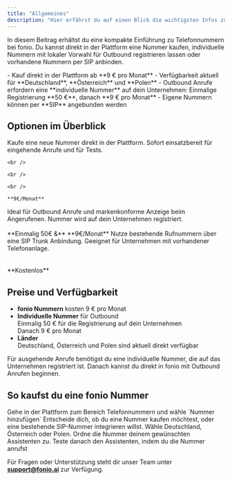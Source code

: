 ```yaml
---
title: "Allgemeines"
description: "Hier erfährst du auf einen Blick die wichtigsten Infos zu Telefonnummern bei fonio"
---
```


In diesem Beitrag erhältst du eine kompakte Einführung zu Telefonnummern bei fonio. Du kannst direkt in der Plattform eine Nummer kaufen, individuelle Nummern mit lokaler Vorwahl für Outbound registrieren lassen oder vorhandene Nummern per SIP anbinden.

<Card title="Kurzüberblick">
  - Kauf direkt in der Plattform ab **9 € pro Monat**
  - Verfügbarkeit aktuell für **Deutschland**, **Österreich** und **Polen**
  - Outbound Anrufe erfordern eine **individuelle Nummer** auf dein Unternehmen:
    Einmalige Registrierung **50 €**, danach **9 € pro Monat**
  - Eigene Nummern können per **SIP** angebunden werden
</Card>

## Optionen im Überblick

<CardGroup cols={3}>
  <Card title="fonio Nummern" icon="phone">
    Kaufe eine neue Nummer direkt in der Plattform. Sofort einsatzbereit für eingehende Anrufe und für Tests.

    <br />

    <br />

    <br />

    **9€/Monat**
  </Card>
  <Card title="Nummern mit individueller Vorwahl" icon="badge-check">
    Ideal für Outbound Anrufe und markenkonforme Anzeige beim Angerufenen. Nummer wird auf dein Unternehmen registriert.
<br /><br />
    **Einmalig 50€ &** **9€/Monat**
  </Card>
  <Card title="SIP Nummern" icon="plug">
    Nutze bestehende Rufnummern über eine SIP Trunk Anbindung. Geeignet für Unternehmen mit vorhandener Telefonanlage.
    <br /><br /><br />
    **Kostenlos**
  </Card>
</CardGroup>

## Preise und Verfügbarkeit

- **fonio Nummern** kosten 9 € pro Monat
- **Individuelle Nummer** für Outbound\
  Einmalig 50 € für die Registrierung auf dein Unternehmen\
  Danach 9 € pro Monat
- **Länder**\
  Deutschland, Österreich und Polen sind aktuell direkt verfügbar

<Note>
  Für ausgehende Anrufe benötigst du eine individuelle Nummer, die auf das Unternehmen registriert ist. Danach kannst du direkt in fonio mit Outbound Anrufen beginnen.
</Note>

## So kaufst du eine fonio Nummer

<Steps>
  <Step title="Bereich Telefonnummern öffnen">
    Gehe in der Plattform zum Bereich Telefonnummern und wähle `Nummer hinzufügen`
  </Step>
  <Step title="Typ der Nummer wählen">
    Entscheide dich, ob du eine Nummer kaufen möchtest, oder eine bestehende SIP-Nummer integrieren willst.
  </Step>
  <Step title="Land auswählen">
    Wähle Deutschland, Österreich oder Polen.
  </Step>
  <Step title="Nummer zuweisen">
    Ordne die Nummer deinem gewünschten Assistenten zu. Teste danach den Assistenten, indem du die Nummer anrufst
  </Step>
</Steps>

Für Fragen oder Unterstützung steht dir unser Team unter [**support@fonio.ai**](mailto:support@fonio.ai) zur Verfügung.